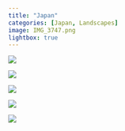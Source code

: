 ```yaml
---
title: "Japan"
categories: [Japan, Landscapes]
image: IMG_3747.png
lightbox: true
---
```


::: {layout="[1,1]"}
![](images/IMG_3747.png){group="JP"}

![](images/IMG_3793_01.png){group="JP"}

![](images/IMG_3751.png){group="JP"}

![](images/IMG_3689.png){group="JP"}
:::

![](images/IMG_3746.png){group="JP"}

```{=html}
<style>
p {text-indent: 0px}
</style>
```
